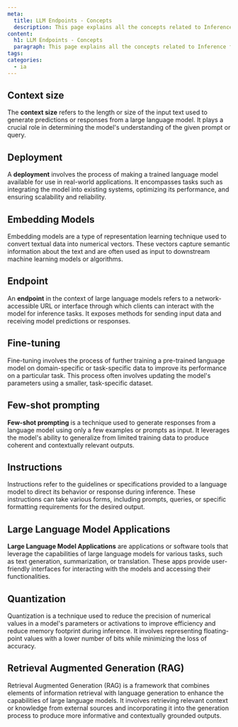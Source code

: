 ```yaml
---
meta:
  title: LLM Endpoints - Concepts
  description: This page explains all the concepts related to Inference for LLMs
content:
  h1: LLM Endpoints - Concepts
  paragraph: This page explains all the concepts related to Inference for LLMs
tags: 
categories:
  - ia
---
```


## Context size

The **context size** refers to the length or size of the input text used to generate predictions or responses from a large language model. It plays a crucial role in determining the model's understanding of the given prompt or query.

## Deployment

A **deployment** involves the process of making a trained language model available for use in real-world applications. It encompasses tasks such as integrating the model into existing systems, optimizing its performance, and ensuring scalability and reliability.

## Embedding Models

Embedding models are a type of representation learning technique used to convert textual data into numerical vectors. These vectors capture semantic information about the text and are often used as input to downstream machine learning models or algorithms.

## Endpoint

An **endpoint** in the context of large language models refers to a network-accessible URL or interface through which clients can interact with the model for inference tasks. It exposes methods for sending input data and receiving model predictions or responses.

## Fine-tuning

Fine-tuning involves the process of further training a pre-trained language model on domain-specific or task-specific data to improve its performance on a particular task. This process often involves updating the model's parameters using a smaller, task-specific dataset.

## Few-shot prompting

**Few-shot prompting** is a technique used to generate responses from a language model using only a few examples or prompts as input. It leverages the model's ability to generalize from limited training data to produce coherent and contextually relevant outputs.

## Instructions

Instructions refer to the guidelines or specifications provided to a language model to direct its behavior or response during inference. These instructions can take various forms, including prompts, queries, or specific formatting requirements for the desired output.

## Large Language Model Applications

**Large Language Model Applications** are applications or software tools that leverage the capabilities of large language models for various tasks, such as text generation, summarization, or translation. These apps provide user-friendly interfaces for interacting with the models and accessing their functionalities.

## Quantization

Quantization is a technique used to reduce the precision of numerical values in a model's parameters or activations to improve efficiency and reduce memory footprint during inference. It involves representing floating-point values with a lower number of bits while minimizing the loss of accuracy.

## Retrieval Augmented Generation (RAG)

Retrieval Augmented Generation (RAG) is a framework that combines elements of information retrieval with language generation to enhance the capabilities of large language models. It involves retrieving relevant context or knowledge from external sources and incorporating it into the generation process to produce more informative and contextually grounded outputs.

